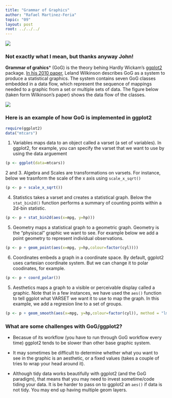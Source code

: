 ```yaml
---
title: "Grammar of Graphics"
author: "Rafael Martinez-Feria"
topic: "09"
layout: post
root: ../../../
---
```


![](images/js_grammar.gif)


### Not exactly what I mean, but thanks anyway John!

**Grammar of grahics*** (GoG) is the theory behing Hardly Wickam's [ggplot2](http://ggplot2.org/) package. [In his 2010 paper](http://link.springer.com/chapter/10.1007/978-3-642-21551-3_13), Leland Wilkinson describes GoG as a system to produce a statistical graphics. The system contains seven GoG classes embedded in a data flow, which represent the sequence of mappings needed to a graphic from a set or multiple sets of data. The figure below (taken form Wilkinson's paper) shows the data flow of the classes. 

![](images/dataflow.png)

### Here is an example of how GoG is implemented in ggplot2

```r
require(ggplot2)
data("mtcars")
```

1. Variables maps data to an object called a varset (a set of variables). In ggplot2, for example, you can specify the varset that we want to use by using the data arguement

```r
(p <- ggplot(data=mtcars))
```

2 and 3. Algebra and Scales are transformations on varsets. For instance, below we trasnform the scale of the x axis using `scale_x_sqrt()`

```r
(p <- p + scale_x_sqrt())
```

4. Statistics takes a varset and creates a statistical graph. Below the `stat_bin2d()` function performs a summary of counting points within a 2d-bin statistic. 

```r
(p <- p + stat_bin2d(aes(x=mpg, y=hp)))

```

5. Geometry maps a statistical graph to a geometric graph. Geometry is the "physiscal" graphic we want to see. For example below we add a point geometry to represent individual observations.  

```r

(p <- p + geom_point(aes(x=mpg, y=hp,colour=factor(cyl))))
```

6. Coordinates embeds a graph in a coordinate space. By default, ggplot2 uses cartesian coordinate system. But we can change it to polar coodinates, for example. 

```r
(p <- p + coord_polar())
```

5. Aesthetics maps a graph to a visible or perceivable display called a graphic. Note that in a few instances, we have used the `aes()` function to tell ggplot what VARSET we want it to use to map the graph. In this example, we add a regresion line to a set of groups. 

```r
(p <- p + geom_smooth(aes(x=mpg, y=hp,colour=factor(cyl)), method = "lm"))
```

### What are some challenges with GoG/ggplot2?

- Becasue of its workflow (you have to run through GoG workflow every time) ggplot2 tends to be slower than other base graphic system.

- It may sometimes be difficult to determine whether what you want to see in the graphic is an aesthetic, or a fixed values  (takes a couple of tries to wrap your head around it).

- Although tidy data works beautifully with ggplot2 (and the GoG paradigm), that means that you may need to invest sometime/code tiding your data. It is be harder to pass on to ggplot2 an `aes()` if data is not tidy. You may end up having multiple geom layers. 

